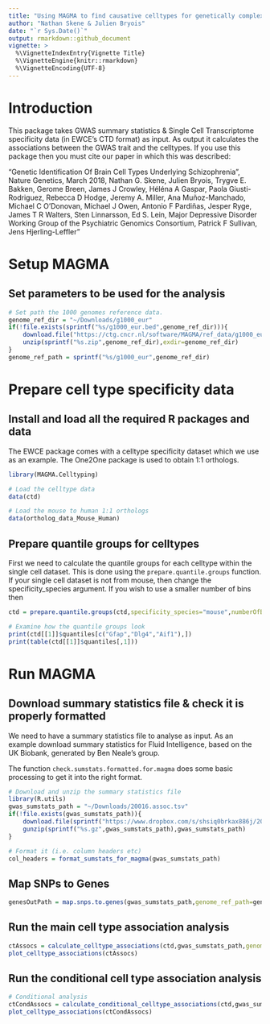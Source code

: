```yaml
---
title: "Using MAGMA to find causative celltypes for genetically complex traits using MAGMA"
author: "Nathan Skene & Julien Bryois"
date: "`r Sys.Date()`"
output: rmarkdown::github_document
vignette: >
  %\VignetteIndexEntry{Vignette Title}
  %\VignetteEngine{knitr::rmarkdown}
  %\VignetteEncoding{UTF-8}
---
```


# Introduction

This package takes GWAS summary statistics & Single Cell Transcriptome specificity data (in EWCE's CTD format) as input. As output it calculates the associations between the GWAS trait and the celltypes. If you use this package then you must cite our paper in which this was described:

"Genetic Identification Of Brain Cell Types Underlying Schizophrenia", Nature Genetics, March 2018, Nathan G. Skene, Julien Bryois, Trygve E. Bakken, Gerome Breen, James J Crowley, Héléna A Gaspar, Paola Giusti-Rodriguez, Rebecca D Hodge, Jeremy A. Miller, Ana Muñoz-Manchado, Michael C O’Donovan, Michael J Owen, Antonio F Pardiñas, Jesper Ryge, James T R Walters, Sten Linnarsson, Ed S. Lein, Major Depressive Disorder Working Group of the Psychiatric Genomics Consortium, Patrick F Sullivan, Jens Hjerling-Leffler"

# Setup MAGMA

## Set parameters to be used for the analysis

```r
# Set path the 1000 genomes reference data.
genome_ref_dir = "~/Downloads/g1000_eur"
if(!file.exists(sprintf("%s/g1000_eur.bed",genome_ref_dir))){
    download.file("https://ctg.cncr.nl/software/MAGMA/ref_data/g1000_eur.zip",destfile=sprintf("%s.zip",genome_ref_dir))
    unzip(sprintf("%s.zip",genome_ref_dir),exdir=genome_ref_dir)
}
genome_ref_path = sprintf("%s/g1000_eur",genome_ref_dir)
```

# Prepare cell type specificity data

## Install and load all the required R packages and data

The EWCE package comes with a celltype specificity dataset which we use as an example.  The One2One package is used to obtain 1:1 orthologs.

```r
library(MAGMA.Celltyping)

# Load the celltype data
data(ctd)

# Load the mouse to human 1:1 orthologs
data(ortholog_data_Mouse_Human)
```

## Prepare quantile groups for celltypes

First we need to calculate the quantile groups for each celltype within the single cell dataset. This is done using the `prepare.quantile.groups` function. If your single cell dataset is not from mouse, then change the specificity_species argument. If you wish to use a smaller number of bins then 

```r
ctd = prepare.quantile.groups(ctd,specificity_species="mouse",numberOfBins=40)

# Examine how the quantile groups look
print(ctd[[1]]$quantiles[c("Gfap","Dlg4","Aif1"),])
print(table(ctd[[1]]$quantiles[,1]))
```

# Run MAGMA

## Download summary statistics file & check it is properly formatted

We need to have a summary statistics file to analyse as input. As an example download summary statistics for Fluid Intelligence, based on the UK Biobank, generated by Ben Neale's group.

The function `check.sumstats.formatted.for.magma` does some basic processing to get it into the right format.

```r
# Download and unzip the summary statistics file
library(R.utils)
gwas_sumstats_path = "~/Downloads/20016.assoc.tsv"
if(!file.exists(gwas_sumstats_path)){
    download.file(sprintf("https://www.dropbox.com/s/shsiq0brkax886j/20016.assoc.tsv.gz?raw=1",ukbb_file_ref),destfile=sprintf("%s.gz",gwas_sumstats_path))
    gunzip(sprintf("%s.gz",gwas_sumstats_path),gwas_sumstats_path)
}

# Format it (i.e. column headers etc)
col_headers = format_sumstats_for_magma(gwas_sumstats_path)
```

## Map SNPs to Genes

```r
genesOutPath = map.snps.to.genes(gwas_sumstats_path,genome_ref_path=genome_ref_path)
```

## Run the main cell type association analysis

```r
ctAssocs = calculate_celltype_associations(ctd,gwas_sumstats_path,genome_ref_path=genome_ref_path)
plot_celltype_associations(ctAssocs)
```

## Run the conditional cell type association analysis

```r
# Conditional analysis
ctCondAssocs = calculate_conditional_celltype_associations(ctd,gwas_sumstats_path,genome_ref_path=genome_ref_path)
plot_celltype_associations(ctCondAssocs)
```



